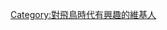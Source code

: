 {{Userbox
  |border-c = #000000
  |border-s = 1
  |id-c     = 
  |id-s     = 12
  |id-fc    = #003399
  |info-s   = 9
  |info-fc  = #008000
  |id       = [[File:Prince Shotoku.jpg|50px]]
  |info     = 這個用戶喜歡[[日本歷史]]，特別是[[飛鳥時代]]。
}}

[[Category:對飛鳥時代有興趣的維基人]]